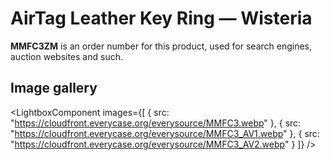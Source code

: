 
# AirTag Leather Key Ring — Wisteria

<Callout type='info' emoji='👉🏻'>**MMFC3ZM** is an order number for this product, used for search engines, auction websites and such.</Callout>

## Image gallery

<LightboxComponent
    images={[
      {
        src: "https://cloudfront.everycase.org/everysource/MMFC3.webp"
      },
      {
        src: "https://cloudfront.everycase.org/everysource/MMFC3_AV1.webp"
      },
      {
        src: "https://cloudfront.everycase.org/everysource/MMFC3_AV2.webp"
      }
    ]}
  />
